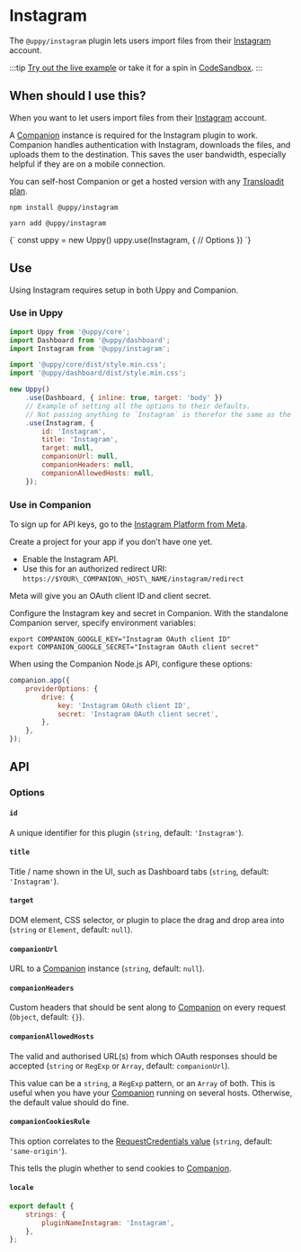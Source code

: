 

# Instagram

The `@uppy/instagram` plugin lets users import files from their [Instagram](https://instagram.com) account.

:::tip
[Try out the live example](/examples) or take it for a spin in [CodeSandbox](https://codesandbox.io/s/uppy-dashboard-xpxuhd).
:::

## When should I use this?

When you want to let users import files from their [Instagram](https://instagram.com) account.

A [Companion](/docs/companion) instance is required for the Instagram plugin to work.
Companion handles authentication with Instagram, downloads the files, and uploads them to the destination.
This saves the user bandwidth, especially helpful if they are on a mobile connection.

You can self-host Companion or get a hosted version with any [Transloadit plan](https://transloadit.com/pricing/).

<Tabs>
  <TabItem value="npm" label="NPM" default>

```shell
npm install @uppy/instagram
```

  </TabItem>

  <TabItem value="yarn" label="Yarn">

```shell
yarn add @uppy/instagram
```

  </TabItem>

  <TabItem value="cdn" label="CDN">
    <UppyCdnExample>
      {`
        const uppy = new Uppy()
        uppy.use(Instagram, {
          // Options
        })
      `}
    </UppyCdnExample>
  </TabItem>
</Tabs>

## Use

Using Instagram requires setup in both Uppy and Companion.

### Use in Uppy

```js {12-19} showLineNumbers
import Uppy from '@uppy/core';
import Dashboard from '@uppy/dashboard';
import Instagram from '@uppy/instagram';

import '@uppy/core/dist/style.min.css';
import '@uppy/dashboard/dist/style.min.css';

new Uppy()
	.use(Dashboard, { inline: true, target: 'body' })
	// Example of setting all the options to their defaults.
	// Not passing anything to `Instagram` is therefor the same as the example below.
	.use(Instagram, {
		id: 'Instagram',
		title: 'Instagram',
		target: null,
		companionUrl: null,
		companionHeaders: null,
		companionAllowedHosts: null,
	});
```

### Use in Companion

To sign up for API keys, go to the [Instagram Platform from Meta](https://developers.facebook.com/products/instagram/).

Create a project for your app if you don’t have one yet.

- Enable the Instagram API.
- Use this for an authorized redirect URI: `https://$YOUR\_COMPANION\_HOST\_NAME/instagram/redirect`

Meta will give you an OAuth client ID and client secret.

Configure the Instagram key and secret in Companion.
With the standalone Companion server, specify environment variables:

```shell
export COMPANION_GOOGLE_KEY="Instagram OAuth client ID"
export COMPANION_GOOGLE_SECRET="Instagram OAuth client secret"
```

When using the Companion Node.js API, configure these options:

```js
companion.app({
	providerOptions: {
		drive: {
			key: 'Instagram OAuth client ID',
			secret: 'Instagram OAuth client secret',
		},
	},
});
```

## API

### Options

#### `id`

A unique identifier for this plugin (`string`, default: `'Instagram'`).

#### `title`

Title / name shown in the UI, such as Dashboard tabs (`string`, default: `'Instagram'`).

#### `target`

DOM element, CSS selector, or plugin to place the drag and drop area into (`string` or `Element`, default: `null`).

#### `companionUrl`

URL to a [Companion](/docs/companion) instance (`string`, default: `null`).

#### `companionHeaders`

Custom headers that should be sent along to [Companion](/docs/companion) on every request (`Object`, default: `{}`).

#### `companionAllowedHosts`

The valid and authorised URL(s) from which OAuth responses should be accepted (`string` or `RegExp` or `Array`, default: `companionUrl`).

This value can be a `string`, a `RegExp` pattern, or an `Array` of both.
This is useful when you have your [Companion](/docs/companion) running on several hosts. Otherwise, the default value should do fine.

#### `companionCookiesRule`

This option correlates to the [RequestCredentials value](https://developer.mozilla.org/en-US/docs/Web/API/Request/credentials) (`string`, default: `'same-origin'`).

This tells the plugin whether to send cookies to [Companion](/docs/companion).

#### `locale`

```js
export default {
	strings: {
		pluginNameInstagram: 'Instagram',
	},
};
```
